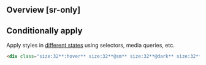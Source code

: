 ## Overview [sr-only]
<Overview/>

## Conditionally apply
Apply styles in [different states](/docs/states-and-queries) using selectors, media queries, etc.
```html
<div class="size:32**:hover** size:32**@sm** size:32**@dark** size:32**@print**">…</div>
```

